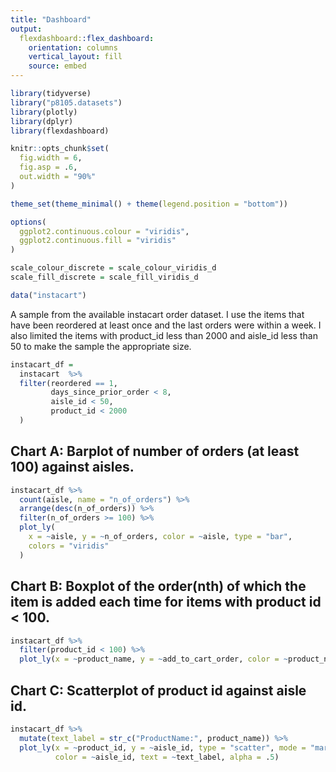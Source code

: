 ```yaml
---
title: "Dashboard"
output: 
  flexdashboard::flex_dashboard:
    orientation: columns
    vertical_layout: fill
    source: embed
---
```


```r
library(tidyverse)
library("p8105.datasets")
library(plotly)
library(dplyr)
library(flexdashboard)

knitr::opts_chunk$set(
  fig.width = 6,
  fig.asp = .6,
  out.width = "90%"
)

theme_set(theme_minimal() + theme(legend.position = "bottom"))

options(
  ggplot2.continuous.colour = "viridis",
  ggplot2.continuous.fill = "viridis"
)

scale_colour_discrete = scale_colour_viridis_d
scale_fill_discrete = scale_fill_viridis_d
```



```r
data("instacart")
```

A sample from the available instacart order dataset. I use the items that have been reordered at least once and the last orders were within a week. I also limited the items with product_id less than 2000 and aisle_id less than 50 to make the sample the appropriate size.

```r
instacart_df = 
  instacart  %>% 
  filter(reordered == 1,
         days_since_prior_order < 8,
         aisle_id < 50,
         product_id < 2000
  )
```

## Chart A: Barplot of number of orders (at least 100) against aisles.

```r
instacart_df %>% 
  count(aisle, name = "n_of_orders") %>% 
  arrange(desc(n_of_orders)) %>% 
  filter(n_of_orders >= 100) %>% 
  plot_ly(
    x = ~aisle, y = ~n_of_orders, color = ~aisle, type = "bar",
    colors = "viridis"
  )
```

## Chart B: Boxplot of the order(nth) of which the item is added each time for items with product id < 100.

```r
instacart_df %>% 
  filter(product_id < 100) %>% 
  plot_ly(x = ~product_name, y = ~add_to_cart_order, color = ~product_name, type = "box", colors = "viridis")
```

## Chart C: Scatterplot of product id against aisle id.

```r
instacart_df %>% 
  mutate(text_label = str_c("ProductName:", product_name)) %>% 
  plot_ly(x = ~product_id, y = ~aisle_id, type = "scatter", mode = "markers",
          color = ~aisle_id, text = ~text_label, alpha = .5)
```

